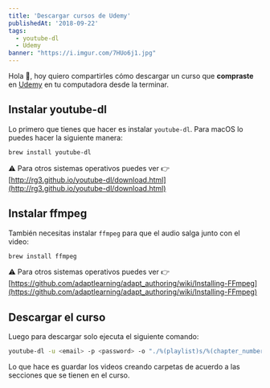 ```yaml
---
title: 'Descargar cursos de Udemy'
publishedAt: '2018-09-22'
tags:
  - youtube-dl
  - Udemy
banner: "https://i.imgur.com/7HUo6j1.jpg"
---
```


Hola 👋, hoy quiero compartirles cómo descargar un curso que **compraste** en [Udemy](https://www.udemy.com/) en tu computadora desde la terminar.

## Instalar youtube-dl

Lo primero que tienes que hacer es instalar `youtube-dl`. Para macOS lo puedes hacer la siguiente manera:

```bash
brew install youtube-dl
```

⚠️ Para otros sistemas operativos puedes ver 👉 [http://rg3.github.io/youtube-dl/download.html](http://rg3.github.io/youtube-dl/download.html)

## Instalar ffmpeg

También necesitas instalar `ffmpeg` para que el audio salga junto con el video:

```bash
brew install ffmpeg
```

⚠️ Para otros sistemas operativos puedes ver 👉 [https://github.com/adaptlearning/adapt_authoring/wiki/Installing-FFmpeg](https://github.com/adaptlearning/adapt_authoring/wiki/Installing-FFmpeg)

## Descargar el curso

Luego para descargar solo ejecuta el siguiente comando:

```bash
youtube-dl -u <email> -p <password> -o "./%(playlist)s/%(chapter_number)s-%(chapter)s/%(autonumber)03d-%(title)s.%(ext)s" https://www.udemy.com/<course_name>/
```

Lo que hace es guardar los videos creando carpetas de acuerdo a las secciones que se tienen en el curso.
